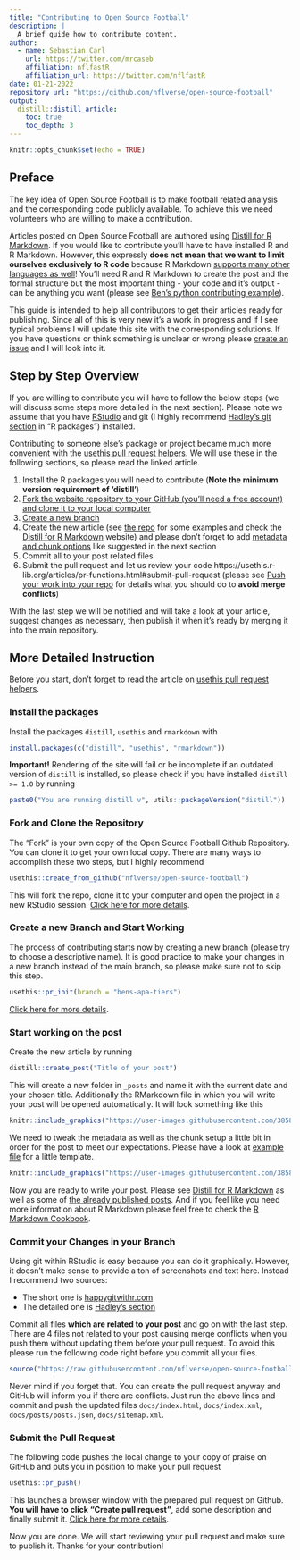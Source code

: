 ```yaml
---
title: "Contributing to Open Source Football"
description: |
  A brief guide how to contribute content.
author:
  - name: Sebastian Carl
    url: https://twitter.com/mrcaseb
    affiliation: nflfastR
    affiliation_url: https://twitter.com/nflfastR
date: 01-21-2022
repository_url: "https://github.com/nflverse/open-source-football"
output:
  distill::distill_article:
    toc: true
    toc_depth: 3
---
```


```r
knitr::opts_chunk$set(echo = TRUE)
```

## Preface

The key idea of Open Source Football is to make football related analysis and
the corresponding code publicly available. To achieve this we need volunteers 
who are willing to make a contribution.

Articles posted on Open Source Football are authored using [Distill for R 
Markdown](https://rstudio.github.io/distill). If you would like to contribute
you'll have to have installed R and R Markdown. However, this expressly **does not 
mean that we want to limit ourselves exclusively to R code** because R Markdown 
[supports many other languages as well](https://bookdown.org/yihui/rmarkdown-cookbook/other-languages.html)!
You'll need R and R Markdown to create the post and the formal structure but the 
most important thing - your code and it's output - can be anything you want
(please see [Ben's python contributing example](https://www.opensourcefootball.com/posts/2020-08-20-python-contributing-example/)).

This guide is intended to help all contributors to get their articles ready for
publishing. Since all of this is very new it's a work in progress and if I see 
typical problems I will update this site with the corresponding solutions. If 
you have questions or think something is unclear or wrong please [create an
issue](https://github.com/nflverse/open-source-football/issues/new) and I will
look into it.

## Step by Step Overview

If you are willing to contribute you will have to follow the below steps (we will
discuss some steps more detailed in the next section). Please note we assume that
you have [RStudio](https://rstudio.com/) and git (I highly recommend [Hadley's
git section](http://r-pkgs.had.co.nz/git.html) in "R packages") installed. 

Contributing to someone else’s package or project became much more convenient with the [usethis pull request helpers](https://usethis.r-lib.org/articles/pr-functions.html). We will use these in the following sections, so please read the linked article. 

1. Install the R packages you will need to contribute (**Note the minimum version requirement of 'distill'**)
1. [Fork the website repository to your GitHub (you'll need a free account) and clone it to your local computer](https://usethis.r-lib.org/articles/pr-functions.html#fork-and-clone)
1. [Create a new branch](https://usethis.r-lib.org/articles/pr-functions.html#branch-then-make-your-change)
1. Create the new article (see [the 
repo](https://github.com/nflverse/open-source-football/tree/master/_posts) for 
some examples and check the [Distill for R 
Markdown](https://rstudio.github.io/distill) website) and please don't forget
to add [metadata and chunk options](#start-working-on-the-post) like suggested
in the next section
1. Commit all to your post related files
1. Submit the pull request and let us review your code https://usethis.r-lib.org/articles/pr-functions.html#submit-pull-request
(please see [Push your work into your repo](#push-your-work-into-your-repo)
for details what you should do to **avoid merge conflicts**)

With the last step we will be notified and will take a look at your article, 
suggest changes as necessary, then publish it when it’s ready by merging it into
the main repository.

## More Detailed Instruction

Before you start, don't forget to read the article on [usethis pull request helpers](https://usethis.r-lib.org/articles/pr-functions.html). 

### Install the packages

Install the packages `distill`, `usethis` and `rmarkdown` with

```r
install.packages(c("distill", "usethis", "rmarkdown"))
```

**Important!**
Rendering of the site will fail or be incomplete if an outdated version of `distill` is installed, so please check if you have installed `distill >= 1.0` by running

```r
paste0("You are running distill v", utils::packageVersion("distill"))
```

### Fork and Clone the Repository

The "Fork" is your own copy of the Open Source Football Github Repository. You can clone it to get your own local copy. There are many ways to accomplish these two steps, but I highly recommend

```r
usethis::create_from_github("nflverse/open-source-football")
```

This will fork the repo, clone it to your computer and open the project in a new RStudio session. [Click here for more details](https://usethis.r-lib.org/articles/pr-functions.html#fork-and-clone). 

### Create a new Branch and Start Working

The process of contributing starts now by creating a new branch (please try to choose a descriptive name). It is good practice to make your changes in a new branch instead of the main branch, so please make sure not to skip this step.

```r
usethis::pr_init(branch = "bens-apa-tiers")
```

[Click here for more details](https://usethis.r-lib.org/articles/pr-functions.html#branch-then-make-your-change).

### Start working on the post

Create the new article by running

```r
distill::create_post("Title of your post")
```

This will create a new folder in `_posts` and name it with the current date and
your chosen title. Additionally the RMarkdown file in which you will write your 
post will be opened automatically. It will look something like this

```r
knitr::include_graphics("https://user-images.githubusercontent.com/38586519/90627998-1dcb1980-e21d-11ea-8ea9-e307f81087c4.png")
```

We need to tweak the metadata as well as the chunk setup a little bit in order
for the post to meet our expectations. Please have a look at [example 
file](https://github.com/nflverse/open-source-football/blob/master/_sample_meta_and_options.Rmd) 
for a little template. 

```r
knitr::include_graphics("https://user-images.githubusercontent.com/38586519/90628632-3e47a380-e21e-11ea-9bae-a01ac6720026.png")
```

Now you are ready to write your post. Please see [Distill for R 
Markdown](https://rstudio.github.io/distill) as well as some of [the 
already published posts](https://github.com/nflverse/open-source-football/tree/master/_posts).
And if you feel like you need more information about R Markdown please feel free
to check the [R Markdown Cookbook](https://bookdown.org/yihui/rmarkdown-cookbook/).

### Commit your Changes in your Branch

Using git within RStudio is easy because you can do it graphically. However, it 
doesn't make sense to provide a ton of screenshots and text here. Instead I 
recommend two sources:

* The short one is [happygitwithr.com](https://happygitwithr.com/rstudio-git-github.html)
* The detailed one is [Hadley's section](http://r-pkgs.had.co.nz/git.html)

Commit all files **which are related to your post** and go on with the last step.
There are 4 files not related to your post causing merge conflicts when you push
them without updating them before your pull request. To avoid this please run the
following code right before you commit all your files.

```r
source("https://raw.githubusercontent.com/nflverse/open-source-football/master/_update_con_files.R")
```

Never mind if you forget that. You can create the pull request anyway and GitHub
will inform you if there are conflicts. Just run the above lines and commit and 
push the updated files `docs/index.html`, `docs/index.xml`, `docs/posts/posts.json`,
`docs/sitemap.xml`.


### Submit the Pull Request

The following code pushes the local change to your copy of praise on GitHub and puts you in position to make your pull request

```r
usethis::pr_push()
```

This launches a browser window with the prepared pull request on Github. **You will have to click "Create pull request"**, add some description and finally submit it.
[Click here for more details](https://usethis.r-lib.org/articles/pr-functions.html#submit-pull-request).

Now you are done. We will start reviewing your pull request and make sure to publish it. Thanks for your contribution!
